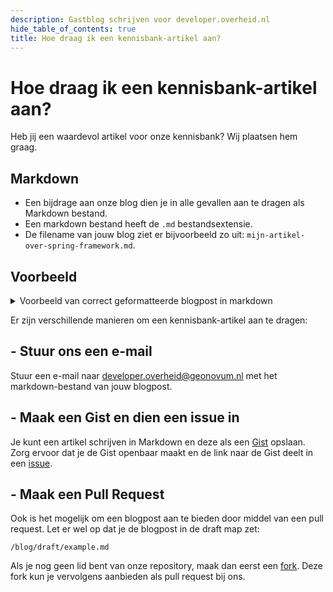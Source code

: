 ```yaml
---
description: Gastblog schrijven voor developer.overheid.nl
hide_table_of_contents: true
title: Hoe draag ik een kennisbank-artikel aan?
---
```


# Hoe draag ik een kennisbank-artikel aan?

Heb jij een waardevol artikel voor onze kennisbank? Wij plaatsen hem graag.

## Markdown
- Een bijdrage aan onze blog dien je in alle gevallen aan te dragen als Markdown bestand.
- Een markdown bestand heeft de `.md` bestandsextensie.
- De filename van jouw blog ziet er bijvoorbeeld zo uit: `mijn-artikel-over-spring-framework.md`.

## Voorbeeld

<details>
  <summary>Voorbeeld van correct geformatteerde blogpost in markdown</summary>

```md
---
tags:
  - "java"
  - "spring"
title: "Aan de slag met Java Spring Framework"
---

# Titel

Het Java Spring Framework is vooral goed in het vereenvoudigen van enterprise Java development door dependency injection, het elimineren van boilerplate code, en het bieden van een uitgebreid ecosysteem voor webapplicaties, microservices, en data access. Spring Boot maakt het nog toegankelijker door automatische configuratie en convention-over-configuration, waardoor ontwikkelaars zich kunnen focussen op business logic in plaats van infrastructuur setup.

## Kop 2

Aan de slag.

### Kop 2.1

Lorem ipsum. 

```
</details>

Er zijn verschillende manieren om een kennisbank-artikel aan te dragen:

## - Stuur ons een e-mail
Stuur een e-mail naar [developer.overheid@geonovum.nl](developer.overheid@geonovum.nl) met het markdown-bestand van jouw blogpost.

## - Maak een Gist en dien een issue in
Je kunt een artikel schrijven in Markdown en deze als een [Gist](https://gist.github.com/) opslaan. Zorg ervoor dat je de Gist openbaar maakt en de link naar de Gist deelt in een [issue](https://github.com/developer-overheid-nl/don-site/issues/new).

## - Maak een Pull Request
Ook is het mogelijk om een blogpost aan te bieden door middel van een pull request. Let er wel op dat je de blogpost in de draft map zet:

`/blog/draft/example.md`

Als je nog geen lid bent van onze repository, maak dan eerst een [fork](https://github.com/developer-overheid-nl/don-site/fork). Deze fork kun je vervolgens aanbieden als pull request bij ons.

